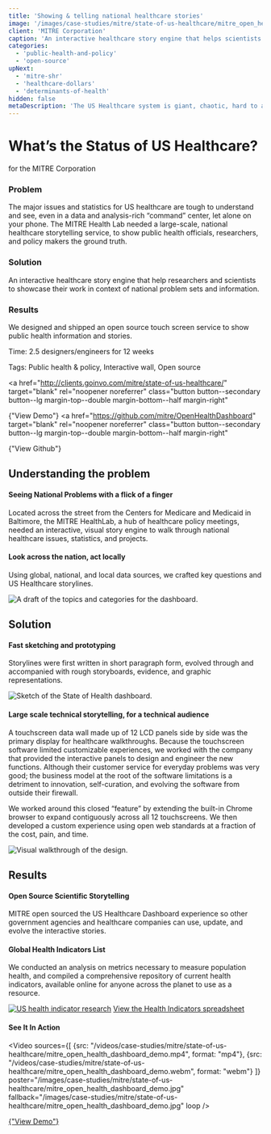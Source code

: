 ```yaml
---
title: 'Showing & telling national healthcare stories'
image: '/images/case-studies/mitre/state-of-us-healthcare/mitre_open_health_dashboard_demo.jpg'
client: 'MITRE Corporation'
caption: 'An interactive healthcare story engine that helps scientists to showcase their work in context of national problem sets and information.'
categories:
  - 'public-health-and-policy'
  - 'open-source'
upNext:
  - 'mitre-shr'
  - 'healthcare-dollars'
  - 'determinants-of-health'
hidden: false
metaDescription: 'The US Healthcare system is giant, chaotic, hard to approach, and has thousands of nooks and crannies. Bubbling up key indicators of the nation and presenting different lenses into the problem sets allows decision makers and public health officials to see the interconnected picture.'
---
```



# What’s the Status of US Healthcare?

for the MITRE Corporation

### Problem

The major issues and statistics for US healthcare are tough to understand and see, even in a data and analysis-rich “command” center, let alone on your phone. The MITRE Health Lab needed a large-scale, national healthcare storytelling service, to show public health officials, researchers, and policy makers the ground truth.

### Solution

An interactive healthcare story engine that help researchers and scientists to showcase their work in context of national problem sets and information.

### Results

We designed and shipped an open source touch screen service to show public health information and stories.

<span class="text--uppercase text--gray text--bold text--spacing text--md">Time:</span> 2.5 designers/engineers for 12 weeks

<span class="text--uppercase text--gray text--bold text--spacing text--md">Tags:</span> Public health & policy, Interactive wall, Open source

<a
  href="http://clients.goinvo.com/mitre/state-of-us-healthcare/"
  target="blank"
  rel="noopener noreferrer"
  class="button button--secondary button--lg margin-top--double margin-bottom--half margin-right"
>
  {"View Demo"}
</a>
<a
  href="https://github.com/mitre/OpenHealthDashboard"
  target="blank"
  rel="noopener noreferrer"
  class="button button--secondary button--lg margin-top--double margin-bottom--half margin-right"
>
  {"View Github"}
</a>
<Divider />

## Understanding the problem

#### Seeing National Problems with a flick of a finger

Located across the street from the Centers for Medicare and Medicaid in Baltimore, the MITRE HealthLab, a hub of healthcare policy meetings, needed an interactive, visual story engine to walk through national healthcare issues, statistics, and projects.

#### Look across the nation, act locally

Using global, national, and local data sources, we crafted key questions and US Healthcare storylines.

![A draft of the topics and categories for the dashboard.](/images/case-studies/mitre/state-of-us-healthcare/mitre_us_health_topics_and_metrics.jpg)

<Divider />

## Solution

#### Fast sketching and prototyping

Storylines were first written in short paragraph form, evolved through and accompanied with rough storyboards, evidence, and graphic representations.

![Sketch of the State of Health dashboard.](/images/case-studies/mitre/state-of-us-healthcare/mitre_status_of_us_health_sketches.jpg)

#### Large scale technical storytelling, for a technical audience

A touchscreen data wall made up of 12 LCD panels side by side was the primary display for healthcare walkthroughs. Because the touchscreen software limited customizable experiences, we worked with the company that provided the interactive panels to design and engineer the new functions. Although their customer service for everyday problems was very good; the business model at the root of the software limitations is a detriment to innovation, self-curation, and evolving the software from outside their firewall.

We worked around this closed “feature” by extending the built-in Chrome browser to expand contiguously across all 12 touchscreens. We then developed a custom experience using open web standards at a fraction of the cost, pain, and time.

![Visual walkthrough of the design.](/images/case-studies/mitre/state-of-us-healthcare/mitre_open_health_design_spec.jpg)

<Divider />

## Results

#### Open Source Scientific Storytelling

MITRE open sourced the US Healthcare Dashboard experience so other government agencies and healthcare companies can use, update, and evolve the interactive stories.

#### Global Health Indicators List

We conducted an analysis on metrics necessary to measure population health, and compiled a comprehensive repository of current health indicators, available online for anyone across the planet to use as a resource.

[![US health indicator research](/images/case-studies/mitre/state-of-us-healthcare/mitre_us_health_indicators_research.jpg)](https://docs.google.com/spreadsheets/d/1eef_1BK6gipOuhxpdXWnQ8eQdp1ZssjwUupKs7oITdc/edit?usp=sharing)
[View the Health Indicators spreadsheet](https://docs.google.com/spreadsheets/d/1eef_1BK6gipOuhxpdXWnQ8eQdp1ZssjwUupKs7oITdc/edit?usp=sharing)

#### See It In Action
<Video
sources={[
{src: "/videos/case-studies/mitre/state-of-us-healthcare/mitre_open_health_dashboard_demo.mp4", format: "mp4"},
{src: "/videos/case-studies/mitre/state-of-us-healthcare/mitre_open_health_dashboard_demo.webm", format: "webm"}
]}
poster="/images/case-studies/mitre/state-of-us-healthcare/mitre_open_health_dashboard_demo.jpg"
fallback="/images/case-studies/mitre/state-of-us-healthcare/mitre_open_health_dashboard_demo.jpg"
loop
/>
<div class="text--center">
  <a
    href="http://clients.goinvo.com/mitre/state-of-us-healthcare/"
    target="blank"
    rel="noopener noreferrer"
    class="button button--secondary button--lg margin-bottom--double margin-right"
  >
    {"View Demo"}
  </a>
</div>

